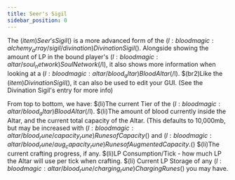 ```yaml
---
title: Seer's Sigil
sidebar_position: 0
---
```



The $(item)Seer's Sigil$() is a more advanced form of the $(l:bloodmagic:alchemy_array/sigil/divination)Divination Sigil$().  Alongside showing the amount of LP in the bound player's $(l:bloodmagic:altar/soul_network)Soul Network$(/l), it also shows more information when looking at a $(l:bloodmagic:altar/blood_altar)Blood Altar$(/l). $(br2)Like the $(item)Divination Sigil$(), it can also be used to edit your GUI. (See the Divination Sigil's entry for more info)

From top to bottom, we have: $(li)The current Tier of the $(l:bloodmagic:altar/blood_altar)Blood Altar$(/l). $(li)The amount of blood currently inside the Altar, and the current total capacity of the Altar. (This defaults to 10,000mb, but may be increased with $(l:bloodmagic:altar/blood_rune/capacity_rune)Runes of Capacity$() and $(l:bloodmagic:altar/blood_rune/aug_capacity_rune)Runes of Augmented Capacity.$() $(li)The current crafting progress, if any. $(li)LP Consumption/Tick - how much LP the Altar will use per tick when crafting. $(li) Current LP Storage of any $(l:bloodmagic:altar/blood_rune/charging_rune)Charging Runes$() you may have.

